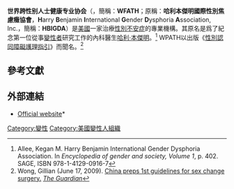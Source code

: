 '''世界跨性别人士健康专业协会'''（{{lang-en|'''W'''orld '''P'''rofessional '''A'''ssociation for '''T'''ransgender '''H'''ealth, Inc.}}，簡稱：'''WFATH'''；原稱：'''哈利本傑明國際性別焦慮癥協會'''，'''H'''arry '''B'''enjamin '''I'''nternational '''G'''ender '''D'''ysphoria '''A'''ssociation, Inc.，簡稱：'''HBIGDA'''）是[[美國|美國]]一家治療[[性別不安症|性別不安症]]的專業機構。其原名是爲了紀念第一位從事[[變性者|變性者]]研究工作的內科醫生[[哈利·本傑明|哈利·本傑明]]。<ref name="allee">Allee, Kegan M. Harry Benjamin International Gender Dysphoria Association. In ''Encyclopedia of gender and society, Volume 1'', p. 402. SAGE, ISBN 978-1-4129-0916-7</ref> WPATH以出版《[[性別認同障礙護理指引|性別認同障礙護理指引]]》而聞名。<ref name="wong">Wong, Gillian (June 17, 2009). [http://www.guardian.co.uk/world/feedarticle/8562754 China preps 1st guidelines for sex change surgery.] ''[[The_Guardian|The Guardian]]''</ref>

== 參考文獻==
{{reflist}}

== 外部連結 ==

* [http://www.wpath.org/ Official website]* {{Wayback|url=http://www.wpath.org/ |date=20081028034839 }}

[[Category:變性|Category:變性]]
[[Category:美國變性人組織|Category:美國變性人組織]]

{{LGBT-stub}}